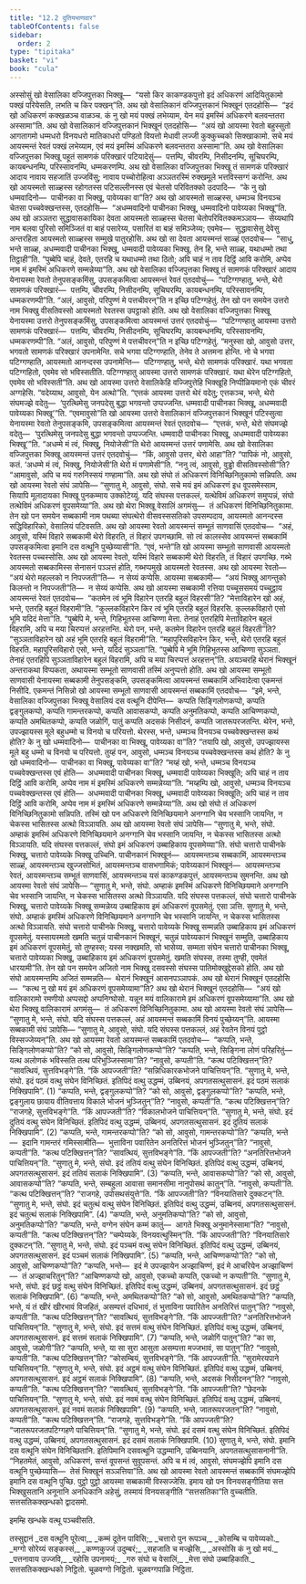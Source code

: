 ```yaml
---
title: "12.2 दुतियभाणवार"
tableOfContents: false
sidebar:
  order: 2
type: "tipitaka"
basket: "vi"
book: "cula"
---
```



<DynamicBreadcrumb />

<Division number="453" book="cula">

<Paragraph number="2248" book="cula">
अस्सोसुं खो वेसालिका वज्जिपुत्तका भिक्खू—  “यसो किर काकण्डकपुत्तो इदं अधिकरणं आदियितुकामो पक्खं परियेसति, लभति च किर पक्खन्”ति. अथ खो वेसालिकानं वज्जिपुत्तकानं भिक्खूनं एतदहोसि—  “इदं खो अधिकरणं कक्खळञ्च वाळञ्च. कं नु खो मयं पक्खं लभेय्याम, येन मयं इमस्मिं अधिकरणे बलवन्ततरा अस्सामा”ति.
</Paragraph>

<Paragraph number="2249" book="cula">
अथ खो वेसालिकानं वज्जिपुत्तकानं भिक्खूनं एतदहोसि—  “अयं खो आयस्मा रेवतो बहुस्सुतो आगतागमो धम्मधरो विनयधरो मातिकाधरो पण्डितो वियत्तो मेधावी लज्जी कुक्कुच्चको सिक्खाकामो. सचे मयं आयस्मन्तं रेवतं पक्खं लभेय्याम, एवं मयं इमस्मिं अधिकरणे बलवन्ततरा अस्सामा”ति.
</Paragraph>

<Paragraph number="2250" book="cula">
अथ खो वेसालिका वज्जिपुत्तका भिक्खू पहूतं सामणकं परिक्खारं पटियादेसुं—  पत्तम्पि, चीवरम्पि, निसीदनम्पि, सूचिघरम्पि, कायबन्धनम्पि, परिस्सावनम्पि, धम्मकरणम्पि. अथ खो वेसालिका वज्जिपुत्तका भिक्खू तं सामणकं परिक्खारं आदाय नावाय सहजातिं उज्जविंसु; नावाय पच्चोरोहित्वा अञ्ञतरस्मिं रुक्खमूले भत्तविस्सग्गं करोन्ति. अथ खो आयस्मतो साळ्हस्स रहोगतस्स पटिसल्लीनस्स एवं चेतसो परिवितक्को उदपादि—  “के नु खो धम्मवादिनो—  पाचीनका वा भिक्खू, पावेय्यका वा”ति? अथ खो आयस्मतो साळ्हस्स, धम्मञ्च विनयञ्च चेतसा पच्चवेक्खन्तस्स, एतदहोसि—  “अधम्मवादिनो पाचीनका भिक्खू, धम्मवादिनो पावेय्यका भिक्खू”ति.
</Paragraph>

<Paragraph number="2251" book="cula">
अथ खो अञ्ञतरा सुद्धावासकायिका देवता आयस्मतो साळ्हस्स चेतसा चेतोपरिवितक्कमञ्ञाय—  सेय्यथापि नाम बलवा पुरिसो समिञ्जितं वा बाहं पसारेय्य, पसारितं वा बाहं समिञ्जेय्य; एवमेव—  सुद्धावासेसु देवेसु अन्तरहिता आयस्मतो साळ्हस्स सम्मुखे पातुरहोसि. अथ खो सा देवता आयस्मन्तं साळ्हं एतदवोच—  “साधु, भन्ते साळ्ह, अधम्मवादी पाचीनका भिक्खू, धम्मवादी पावेय्यका भिक्खू. तेन हि, भन्ते साळ्ह, यथाधम्मो तथा तिट्ठाही”ति. “पुब्बेपि चाहं, देवते, एतरहि च यथाधम्मो तथा ठितो; अपि चाहं न ताव दिट्ठिं आवि करोमि, अप्पेव नाम मं इमस्मिं अधिकरणे सम्मन्नेय्या”ति.
</Paragraph>

</Division>
<Division number="454" book="cula">

<Paragraph number="2252" book="cula">
अथ खो वेसालिका वज्जिपुत्तका भिक्खू तं सामणकं परिक्खारं आदाय येनायस्मा रेवतो तेनुपसङ्कमिंसु, उपसङ्कमित्वा आयस्मन्तं रेवतं एतदवोचुं—  “पटिग्गण्हातु, भन्ते, थेरो सामणकं परिक्खारं—  पत्तम्पि, चीवरम्पि, निसीदनम्पि, सूचिघरम्पि, कायबन्धनम्पि, परिस्सावनम्पि, धम्मकरणम्पी”ति. “अलं, आवुसो, परिपुण्णं मे पत्तचीवरन्”ति न इच्छि पटिग्गहेतुं.
</Paragraph>

<Paragraph number="2253" book="cula">
तेन खो पन समयेन उत्तरो नाम भिक्खु वीसतिवस्सो आयस्मतो रेवतस्स उपट्ठाको होति. अथ खो वेसालिका वज्जिपुत्तका भिक्खू येनायस्मा उत्तरो तेनुपसङ्कमिंसु, उपसङ्कमित्वा आयस्मन्तं उत्तरं एतदवोचुं—  “पटिग्गण्हातु आयस्मा उत्तरो सामणकं परिक्खारं—  पत्तम्पि, चीवरम्पि, निसीदनम्पि, सूचिघरम्पि, कायबन्धनम्पि, परिस्सावनम्पि, धम्मकरणम्पी”ति. “अलं, आवुसो, परिपुण्णं मे पत्तचीवरन्”ति न इच्छि पटिग्गहेतुं. “मनुस्सा खो, आवुसो उत्तर, भगवतो सामणकं परिक्खारं उपनामेन्ति. सचे भगवा पटिग्गण्हाति, तेनेव ते अत्तमना होन्ति. नो चे भगवा पटिग्गण्हाति, आयस्मतो आनन्दस्स उपनामेन्ति—  पटिग्गण्हातु, भन्ते, थेरो सामणकं परिक्खारं. यथा भगवता पटिग्गहितो, एवमेव सो भविस्सतीति. पटिग्गण्हातु आयस्मा उत्तरो सामणकं परिक्खारं. यथा थेरेन पटिग्गहितो, एवमेव सो भविस्सती”ति. अथ खो आयस्मा उत्तरो वेसालिकेहि वज्जिपुत्तेहि भिक्खूहि निप्पीळियमानो एकं चीवरं अग्गहेसि. “वदेय्याथ, आवुसो, येन अत्थो”ति. “एत्तकं आयस्मा उत्तरो थेरं वदेतु; एत्तकञ्च, भन्ते, थेरो संघमज्झे वदेतु—  ‘पुरत्थिमेसु जनपदेसु बुद्धा भगवन्तो उप्पज्जन्ति. धम्मवादी पाचीनका भिक्खू, अधम्मवादी पावेय्यका भिक्खू’”ति. “एवमावुसो”ति खो आयस्मा उत्तरो वेसालिकानं वज्जिपुत्तकानं भिक्खूनं पटिस्सुत्वा येनायस्मा रेवतो तेनुपसङ्कमि, उपसङ्कमित्वा आयस्मन्तं रेवतं एतदवोच—  “एत्तकं, भन्ते, थेरो संघमज्झे वदेतु—  ‘पुरत्थिमेसु जनपदेसु बुद्धा भगवन्तो उप्पज्जन्ति. धम्मवादी पाचीनका भिक्खू, अधम्मवादी पावेय्यका भिक्खू’”ति. “अधम्मे मं त्वं, भिक्खु, नियोजेसी”ति थेरो आयस्मन्तं उत्तरं पणामेसि.
</Paragraph>

<Paragraph number="2254" book="cula">
अथ खो वेसालिका वज्जिपुत्तका भिक्खू आयस्मन्तं उत्तरं एतदवोचुं—  “किं, आवुसो उत्तर, थेरो आहा”ति? “पापिकं नो, आवुसो, कतं. ‘अधम्मे मं त्वं, भिक्खु, नियोजेसी’ति थेरो मं पणामेसी”ति. “ननु त्वं, आवुसो, वुड्ढो वीसतिवस्सोसी”ति? “आमावुसो, अपि च मयं गरुनिस्सयं गण्हामा”ति.
</Paragraph>

</Division>
<Division number="455" book="cula">

<Paragraph number="2255" book="cula">
अथ खो संघो तं अधिकरणं विनिच्छिनितुकामो सन्निपति. अथ खो आयस्मा रेवतो संघं ञापेसि—
</Paragraph>

<Paragraph number="2256" book="cula">
“सुणातु मे, आवुसो, संघो. सचे मयं इमं अधिकरणं इध वूपसमेस्साम, सियापि मूलादायका भिक्खू पुनकम्माय उक्कोटेय्युं. यदि संघस्स पत्तकल्लं, यत्थेविमं अधिकरणं समुप्पन्नं, संघो तत्थेविमं अधिकरणं वूपसमेय्या”ति.
</Paragraph>

<Paragraph number="2257" book="cula">
अथ खो थेरा भिक्खू वेसालिं अगमंसु—  तं अधिकरणं विनिच्छिनितुकामा.
</Paragraph>

<Paragraph number="2258" book="cula">
तेन खो पन समयेन सब्बकामी नाम पथब्या संघत्थेरो वीसवस्ससतिको उपसम्पदाय, आयस्मतो आनन्दस्स सद्धिविहारिको, वेसालियं पटिवसति. अथ खो आयस्मा रेवतो आयस्मन्तं सम्भूतं साणवासिं एतदवोच—  “अहं, आवुसो, यस्मिं विहारे सब्बकामी थेरो विहरति, तं विहारं उपगच्छामि. सो त्वं कालस्सेव आयस्मन्तं सब्बकामिं उपसङ्कमित्वा इमानि दस वत्थूनि पुच्छेय्यासी”ति.
</Paragraph>

<Paragraph number="2259" book="cula">
“एवं, भन्ते”ति खो आयस्मा सम्भूतो साणवासी आयस्मतो रेवतस्स पच्चस्सोसि. अथ खो आयस्मा रेवतो, यस्मिं विहारे सब्बकामी थेरो विहरति, तं विहारं उपगच्छि. गब्भे आयस्मतो सब्बकामिस्स सेनासनं पञ्ञत्तं होति, गब्भप्पमुखे आयस्मतो रेवतस्स. अथ खो आयस्मा रेवतो—  “अयं थेरो महल्लको न निपज्जती”ति—  न सेय्यं कप्पेसि. आयस्मा सब्बकामी—  “अयं भिक्खु आगन्तुको किलन्तो न निपज्जती”ति—  न सेय्यं कप्पेसि.
</Paragraph>

<Paragraph number="2260" book="cula">
अथ खो आयस्मा सब्बकामी रत्तिया पच्चूससमयं पच्चुट्ठाय आयस्मन्तं रेवतं एतदवोच—  “कतमेन त्वं भूमि विहारेन एतरहि बहुलं विहरसी”ति? “मेत्ताविहारेन खो अहं, भन्ते, एतरहि बहुलं विहरामी”ति. “कुल्लकविहारेन किर त्वं भूमि एतरहि बहुलं विहरसि. कुल्लकविहारो एसो भूमि यदिदं मेत्ता”ति. “पुब्बेपि मे, भन्ते, गिहिभूतस्स आचिण्णा मेत्ता. तेनाहं एतरहिपि मेत्ताविहारेन बहुलं विहरामि, अपि च मया चिरप्पत्तं अरहत्तन्ति. थेरो पन, भन्ते, कतमेन विहारेन एतरहि बहुलं विहरती”ति? “सुञ्ञताविहारेन खो अहं भूमि एतरहि बहुलं विहरामी”ति. “महापुरिसविहारेन किर, भन्ते, थेरो एतरहि बहुलं विहरति. महापुरिसविहारो एसो, भन्ते, यदिदं सुञ्ञता”ति. “पुब्बेपि मे भूमि गिहिभूतस्स आचिण्णा सुञ्ञता. तेनाहं एतरहिपि सुञ्ञताविहारेन बहुलं विहरामि, अपि च मया चिरप्पत्तं अरहत्तन्”ति. अयञ्चरहि थेरानं भिक्खूनं अन्तराकथा विप्पकता, अथायस्मा सम्भूतो साणवासी तस्मिं अनुप्पत्तो होति.
</Paragraph>

<Paragraph number="2261" book="cula">
अथ खो आयस्मा सम्भूतो साणवासी येनायस्मा सब्बकामी तेनुपसङ्कमि, उपसङ्कमित्वा आयस्मन्तं सब्बकामिं अभिवादेत्वा एकमन्तं निसीदि. एकमन्तं निसिन्नो खो आयस्मा सम्भूतो साणवासी आयस्मन्तं सब्बकामिं एतदवोच—  “इमे, भन्ते, वेसालिका वज्जिपुत्तका भिक्खू वेसालियं दस वत्थूनि दीपेन्ति—  कप्पति सिङ्गिलोणकप्पो, कप्पति द्वङ्गुलकप्पो, कप्पति गामन्तरकप्पो, कप्पति आवासकप्पो, कप्पति अनुमतिकप्पो, कप्पति आचिण्णकप्पो, कप्पति अमथितकप्पो, कप्पति जळोगिं, पातुं कप्पति अदसकं निसीदनं, कप्पति जातरूपरजतन्ति. थेरेन, भन्ते, उपज्झायस्स मूले बहुधम्मो च विनयो च परियत्तो. थेरस्स, भन्ते, धम्मञ्च विनयञ्च पच्चवेक्खन्तस्स कथं होति? के नु खो धम्मवादिनो—  पाचीनका वा भिक्खू, पावेय्यका वा”ति? “तयापि खो, आवुसो, उपज्झायस्स मूले बहु धम्मो च विनयो च परियत्तो. तुय्हं पन, आवुसो, धम्मञ्च विनयञ्च पच्चवेक्खन्तस्स कथं होति? के नु खो धम्मवादिनो—  पाचीनका वा भिक्खू, पावेय्यका वा”ति? “मय्हं खो, भन्ते, धम्मञ्च विनयञ्च पच्चवेक्खन्तस्स एवं होति—  अधम्मवादी पाचीनका भिक्खू, धम्मवादी पावेय्यका भिक्खूति; अपि चाहं न ताव दिट्ठिं आवि करोमि, अप्पेव नाम मं इमस्मिं अधिकरणे सम्मन्नेय्या”ति. “मय्हम्पि खो, आवुसो, धम्मञ्च विनयञ्च पच्चवेक्खन्तस्स एवं होति—  अधम्मवादी पाचीनका भिक्खू, धम्मवादी पावेय्यका भिक्खूति; अपि चाहं न ताव दिट्ठिं आवि करोमि, अप्पेव नाम मं इमस्मिं अधिकरणे सम्मन्नेय्या”ति.
</Paragraph>

</Division>
<Division number="456" book="cula">

<Paragraph number="2262" book="cula">
अथ खो संघो तं अधिकरणं विनिच्छिनितुकामो सन्निपति. तस्मिं खो पन अधिकरणे विनिच्छियमाने अनग्गानि चेव भस्सानि जायन्ति, न चेकस्स भासितस्स अत्थो विञ्ञायति. अथ खो आयस्मा रेवतो संघं ञापेसि—
</Paragraph>

<Paragraph number="2263" book="cula">
“सुणातु मे, भन्ते, संघो. अम्हाकं इमस्मिं अधिकरणे विनिच्छियमाने अनग्गानि चेव भस्सानि जायन्ति, न चेकस्स भासितस्स अत्थो विञ्ञायति. यदि संघस्स पत्तकल्लं, संघो इमं अधिकरणं उब्बाहिकाय वूपसमेय्या”ति.
</Paragraph>

<Paragraph number="2264" book="cula">
संघो चत्तारो पाचीनके भिक्खू, चत्तारो पावेय्यके भिक्खू उच्चिनि. पाचीनकानं भिक्खूनं—  आयस्मन्तञ्च सब्बकामिं, आयस्मन्तञ्च साळ्हं, आयस्मन्तञ्च खुज्जसोभितं, आयस्मन्तञ्च वासभगामिकं; पावेय्यकानं भिक्खूनं—  आयस्मन्तञ्च रेवतं, आयस्मन्तञ्च सम्भूतं साणवासिं, आयस्मन्तञ्च यसं काकण्डकपुत्तं, आयस्मन्तञ्च सुमनन्ति. अथ खो आयस्मा रेवतो संघं ञापेसि—
</Paragraph>

<Paragraph number="2265" book="cula">
“सुणातु मे, भन्ते, संघो. अम्हाकं इमस्मिं अधिकरणे विनिच्छियमाने अनग्गानि चेव भस्सानि जायन्ति, न चेकस्स भासितस्स अत्थो विञ्ञायति. यदि संघस्स पत्तकल्लं, संघो चत्तारो पाचीनके भिक्खू, चत्तारो पावेय्यके भिक्खू सम्मन्नेय्य उब्बाहिकाय इमं अधिकरणं वूपसमेतुं. एसा ञत्ति.
</Paragraph>

<Paragraph number="2266" book="cula">
सुणातु मे, भन्ते, संघो. अम्हाकं इमस्मिं अधिकरणे विनिच्छियमाने अनग्गानि चेव भस्सानि जायन्ति, न चेकस्स भासितस्स अत्थो विञ्ञायति. संघो चत्तारो पाचीनके भिक्खू, चत्तारो पावेय्यके भिक्खू सम्मन्नति उब्बाहिकाय इमं अधिकरणं वूपसमेतुं. यस्सायस्मतो खमति चतुन्नं पाचीनकानं भिक्खूनं, चतुन्नं पावेय्यकानं भिक्खूनं सम्मुति, उब्बाहिकाय इमं अधिकरणं वूपसमेतुं, सो तुण्हस्स; यस्स नक्खमति, सो भासेय्य.
</Paragraph>

<Paragraph number="2267" book="cula">
सम्मता संघेन चत्तारो पाचीनका भिक्खू, चत्तारो पावेय्यका भिक्खू, उब्बाहिकाय इमं अधिकरणं वूपसमेतुं. खमति संघस्स, तस्मा तुण्ही, एवमेतं धारयामी”ति.
</Paragraph>

<Paragraph number="2268" book="cula">
तेन खो पन समयेन अजितो नाम भिक्खु दसवस्सो संघस्स पातिमोक्खुद्देसको होति. अथ खो संघो आयस्मन्तम्पि अजितं सम्मन्नति—  थेरानं भिक्खूनं आसनपञ्ञापकं. अथ खो थेरानं भिक्खूनं एतदहोसि—  “कत्थ नु खो मयं इमं अधिकरणं वूपसमेय्यामा”ति? अथ खो थेरानं भिक्खूनं एतदहोसि—  “अयं खो वालिकारामो रमणीयो अप्पसद्दो अप्पनिग्घोसो. यन्नून मयं वालिकारामे इमं अधिकरणं वूपसमेय्यामा”ति.
</Paragraph>

</Division>
<Division number="457" book="cula">

<Paragraph number="2269" book="cula">
अथ खो थेरा भिक्खू वालिकारामं अगमंसु—  तं अधिकरणं विनिच्छिनितुकामा. अथ खो आयस्मा रेवतो संघं ञापेसि—
</Paragraph>

<Paragraph number="2270" book="cula">
“सुणातु मे, भन्ते, संघो. यदि संघस्स पत्तकल्लं, अहं आयस्मन्तं सब्बकामिं विनयं पुच्छेय्यन्”ति.
</Paragraph>

<Paragraph number="2271" book="cula">
आयस्मा सब्बकामी संघं ञापेसि—
</Paragraph>

<Paragraph number="2272" book="cula">
“सुणातु मे, आवुसो, संघो. यदि संघस्स पत्तकल्लं, अहं रेवतेन विनयं पुट्ठो विस्सज्जेय्यन्”ति.
</Paragraph>

<Paragraph number="2273" book="cula">
अथ खो आयस्मा रेवतो आयस्मन्तं सब्बकामिं एतदवोच—  “कप्पति, भन्ते, सिङ्गिलोणकप्पो”ति? “को सो, आवुसो, सिङ्गिलोणकप्पो”ति? “कप्पति, भन्ते, सिङ्गिना लोणं परिहरितुं—  यत्थ अलोणकं भविस्सति तत्थ परिभुञ्जिस्सामा”ति? “नावुसो, कप्पती”ति. “कत्थ पटिक्खित्तन्”ति? “सावत्थियं, सुत्तविभङ्गे”ति. “किं आपज्जती”ति? “सन्निधिकारकभोजने पाचित्तियन्”ति.
</Paragraph>

<Paragraph number="2274" book="cula">
“सुणातु मे, भन्ते, संघो. इदं पठमं वत्थु संघेन विनिच्छितं. इतिपिदं वत्थु उद्धम्मं, उब्बिनयं, अपगतसत्थुसासनं. इदं पठमं सलाकं निक्खिपामि”. (1)
</Paragraph>

<Paragraph number="2275" book="cula">
“कप्पति, भन्ते, द्वङ्गुलकप्पो”ति? “को सो, आवुसो, द्वङ्गुलकप्पो”ति? “कप्पति, भन्ते, द्वङ्गुलाय छायाय वीतिवत्ताय विकाले भोजनं भुञ्जितुन्”ति? “नावुसो, कप्पती”ति. “कत्थ पटिक्खित्तन्”ति? “राजगहे, सुत्तविभङ्गे”ति. “किं आपज्जती”ति? “विकालभोजने पाचित्तियन्”ति.
</Paragraph>

<Paragraph number="2276" book="cula">
“सुणातु मे, भन्ते, संघो. इदं दुतियं वत्थु संघेन विनिच्छितं. इतिपिदं वत्थु उद्धम्मं, उब्बिनयं, अपगतसत्थुसासनं. इदं दुतियं सलाकं निक्खिपामि”. (2)
</Paragraph>

<Paragraph number="2277" book="cula">
“कप्पति, भन्ते, गामन्तरकप्पो”ति? “को सो, आवुसो, गामन्तरकप्पो”ति? “कप्पति, भन्ते—  इदानि गामन्तरं गमिस्सामीति—  भुत्ताविना पवारितेन अनतिरित्तं भोजनं भुञ्जितुन्”ति? “नावुसो, कप्पती”ति. “कत्थ पटिक्खित्तन्”ति? “सावत्थियं, सुत्तविभङ्गे”ति. “किं आपज्जती”ति? “अनतिरित्तभोजने पाचित्तियन्”ति.
</Paragraph>

<Paragraph number="2278" book="cula">
“सुणातु मे, भन्ते, संघो. इदं ततियं वत्थु संघेन विनिच्छितं. इतिपिदं वत्थु उद्धम्मं, उब्बिनयं, अपगतसत्थुसासनं. इदं ततियं सलाकं निक्खिपामि”. (3)
</Paragraph>

<Paragraph number="2279" book="cula">
“कप्पति, भन्ते, आवासकप्पो”ति? “को सो, आवुसो, आवासकप्पो”ति? “कप्पति, भन्ते, सम्बहुला आवासा समानसीमा नानुपोसथं कातुन्”ति. “नावुसो, कप्पती”ति. “कत्थ पटिक्खित्तन्”ति? “राजगहे, उपोसथसंयुत्ते”ति. “किं आपज्जती”ति? “विनयातिसारे दुक्कटन्”ति.
</Paragraph>

<Paragraph number="2280" book="cula">
“सुणातु मे, भन्ते, संघो. इदं चतुत्थं वत्थु संघेन विनिच्छितं. इतिपिदं वत्थु उद्धम्मं, उब्बिनयं, अपगतसत्थुसासनं. इदं चतुत्थं सलाकं निक्खिपामि”. (4)
</Paragraph>

<Paragraph number="2281" book="cula">
“कप्पति, भन्ते, अनुमतिकप्पो”ति? “को सो, आवुसो, अनुमतिकप्पो”ति? “कप्पति, भन्ते, वग्गेन संघेन कम्मं कातुं—  आगते भिक्खू अनुमानेस्सामा”ति? “नावुसो, कप्पती”ति. “कत्थ पटिक्खित्तन्”ति? “चम्पेय्यके, विनयवत्थुस्मिन्”ति. “किं आपज्जती”ति? “विनयातिसारे दुक्कटन्”ति.
</Paragraph>

<Paragraph number="2282" book="cula">
“सुणातु मे, भन्ते, संघो. इदं पञ्चमं वत्थु संघेन विनिच्छितं. इतिपिदं वत्थु उद्धम्मं, उब्बिनयं, अपगतसत्थुसासनं. इदं पञ्चमं सलाकं निक्खिपामि”. (5)
</Paragraph>

<Paragraph number="2283" book="cula">
“कप्पति, भन्ते, आचिण्णकप्पो”ति? “को सो, आवुसो, आचिण्णकप्पो”ति? “कप्पति, भन्ते—  इदं मे उपज्झायेन अज्झाचिण्णं, इदं मे आचरियेन अज्झाचिण्णं—  तं अज्झाचरितुन्”ति? “आचिण्णकप्पो खो, आवुसो, एकच्चो कप्पति, एकच्चो न कप्पती”ति.
</Paragraph>

<Paragraph number="2284" book="cula">
“सुणातु मे, भन्ते, संघो. इदं छट्ठं वत्थु संघेन विनिच्छितं. इतिपिदं वत्थु उद्धम्मं, उब्बिनयं, अपगतसत्थुसासनं. इदं छट्ठं सलाकं निक्खिपामि”. (6)
</Paragraph>

<Paragraph number="2285" book="cula">
“कप्पति, भन्ते, अमथितकप्पो”ति? “को सो, आवुसो, अमथितकप्पो”ति? “कप्पति, भन्ते, यं तं खीरं खीरभावं विजहितं, असम्पत्तं दधिभावं, तं भुत्ताविना पवारितेन अनतिरित्तं पातुन्”ति? “नावुसो, कप्पती”ति. “कत्थ पटिक्खित्तन्”ति? “सावत्थियं, सुत्तविभङ्गे”ति. “किं आपज्जती”ति? “अनतिरित्तभोजने पाचित्तियन्”ति.
</Paragraph>

<Paragraph number="2286" book="cula">
“सुणातु मे, भन्ते, संघो. इदं सत्तमं वत्थु संघेन विनिच्छितं. इतिपिदं वत्थु उद्धम्मं, उब्बिनयं, अपगतसत्थुसासनं. इदं सत्तमं सलाकं निक्खिपामि”. (7)
</Paragraph>

<Paragraph number="2287" book="cula">
“कप्पति, भन्ते, जळोगिं पातुन्”ति? “का सा, आवुसो, जळोगी”ति? “कप्पति, भन्ते, या सा सुरा आसुता असम्पत्ता मज्जभावं, सा पातुन्”ति? “नावुसो, कप्पती”ति. “कत्थ पटिक्खित्तन्”ति? “कोसम्बियं, सुत्तविभङ्गे”ति. “किं आपज्जती”ति. “सुरामेरयपाने पाचित्तियन्”ति.
</Paragraph>

<Paragraph number="2288" book="cula">
“सुणातु मे, भन्ते, संघो. इदं अट्ठमं वत्थु संघेन विनिच्छितं. इतिपिदं वत्थु उद्धम्मं, उब्बिनयं, अपगतसत्थुसासनं. इदं अट्ठमं सलाकं निक्खिपामि”. (8)
</Paragraph>

<Paragraph number="2289" book="cula">
“कप्पति, भन्ते, अदसकं निसीदनन्”ति? “नावुसो, कप्पती”ति. “कत्थ पटिक्खित्तन्”ति? “सावत्थियं, सुत्तविभङ्गे”ति. “किं आपज्जती”ति? “छेदनके पाचित्तियन्”ति.
</Paragraph>

<Paragraph number="2290" book="cula">
“सुणातु मे, भन्ते, संघो. इदं नवमं वत्थु संघेन विनिच्छितं. इतिपिदं वत्थु उद्धम्मं, उब्बिनयं, अपगतसत्थुसासनं. इदं नवमं सलाकं निक्खिपामि”. (9)
</Paragraph>

<Paragraph number="2291" book="cula">
“कप्पति, भन्ते, जातरूपरजतन्”ति? “नावुसो, कप्पती”ति. “कत्थ पटिक्खित्तन्”ति. “राजगहे, सुत्तविभङ्गे”ति. “किं आपज्जती”ति? “जातरूपरजतपटिग्गहणे पाचित्तियन्”ति.
</Paragraph>

<Paragraph number="2292" book="cula">
“सुणातु मे, भन्ते, संघो. इदं दसमं वत्थु संघेन विनिच्छितं. इतिपिदं वत्थु उद्धम्मं, उब्बिनयं, अपगतसत्थुसासनं. इदं दसमं सलाकं निक्खिपामि. (10)
</Paragraph>

<Paragraph number="2293" book="cula">
सुणातु मे, भन्ते, संघो. इमानि दस वत्थूनि संघेन विनिच्छितानि. इतिपिमानि दसवत्थूनि उद्धम्मानि, उब्बिनयानि, अपगतसत्थुसासनानी”ति.
</Paragraph>

</Division>
<Division number="458" book="cula">

<Paragraph number="2294" book="cula">
“निहतमेतं, आवुसो, अधिकरणं, सन्तं वूपसन्तं सुवूपसन्तं. अपि च मं त्वं, आवुसो, संघमज्झेपि इमानि दस वत्थूनि पुच्छेय्यासि—  तेसं भिक्खूनं सञ्ञत्तिया”ति.
</Paragraph>

<Paragraph number="2295" book="cula">
अथ खो आयस्मा रेवतो आयस्मन्तं सब्बकामिं संघमज्झेपि इमानि दस वत्थूनि पुच्छि. पुट्ठो पुट्ठो आयस्मा सब्बकामी विस्सज्जेसि. इमाय खो पन विनयसङ्गीतिया सत्त भिक्खुसतानि अनूनानि अनधिकानि अहेसुं, तस्मायं विनयसङ्गीति “सत्तसतिका”ति वुच्चतीति.

</Paragraph>
</Division>

<Paragraph number="2296" type="center" book="cula">
सत्तसतिकक्खन्धको द्वादसमो.

  
इमम्हि खन्धके वत्थू पञ्चवीसति.



</Paragraph>

<Paragraph number="2297" type="center" book="cula">
तस्सुद्दानं


</Paragraph>

<Paragraph number="2298" type="verses" book="cula">
_दस वत्थूनि पूरेत्वा,_  
_कम्मं दूतेन पाविसि;_  
_चत्तारो पुन रूपञ्च,_  
_कोसम्बि च पावेय्यको._  

</Paragraph>

<Paragraph number="2299" type="verses" book="cula">
_मग्गो सोरेय्यं सङ्कस्सं,_  
_कण्णकुज्जं उदुम्बरं;_  
_सहजाति च मज्झेसि,_  
_अस्सोसि कं नु खो मयं._  

</Paragraph>

<Paragraph number="2300" type="verses" book="cula">
_पत्तनावाय उज्जवि,_  
_रहोसि उपनामयं;_  
_गरु संघो च वेसालिं,_  
_मेत्ता संघो उब्बाहिकाति._  


</Paragraph>

<Paragraph number="2301" type="center" book="cula">
सत्तसतिकक्खन्धको निट्ठितो.



</Paragraph>

<Paragraph number="2302" type="center" book="cula">
चूळवग्गो निट्ठितो.



</Paragraph>

<Paragraph number="2303" type="center" book="cula">
चूळवग्गपाळि निट्ठिता.
</Paragraph>